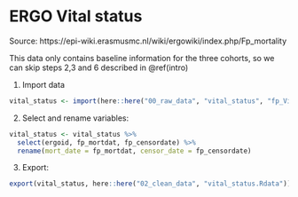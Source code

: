 # ERGO Vital status {#vital}

Source: https://epi-wiki.erasmusmc.nl/wiki/ergowiki/index.php/Fp_mortality

This data only contains baseline information for the three cohorts, so we can skip steps 2,3 and 6 described in \@ref(intro)

1. Import data

```r
vital_status <- import(here::here("00_raw_data", "vital_status", "fp_VitalStatus_(24-MAY-2018).sav"))
```

2. Select and rename variables:

```r

vital_status <- vital_status %>%
  select(ergoid, fp_mortdat, fp_censordate) %>%
  rename(mort_date = fp_mortdat, censor_date = fp_censordate)

```

3. Export:

```r
export(vital_status, here::here("02_clean_data", "vital_status.Rdata"))
```

